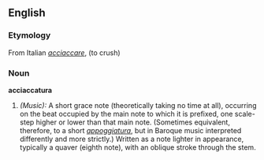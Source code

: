 ==English==

===Etymology===
From Italian ''[[acciaccare]]'', (to crush)
===Noun===
'''acciaccatura'''

#''(Music):'' A short grace note (theoretically taking no time at all), occurring on the beat occupied by the main note to which it is prefixed, one scale-step higher or lower than that main note. (Sometimes equivalent, therefore, to a short ''[[appoggiatura]]'', but in Baroque music interpreted differently and more strictly.) Written as a note lighter in appearance, typically a quaver (eighth note), with an oblique stroke through the stem.